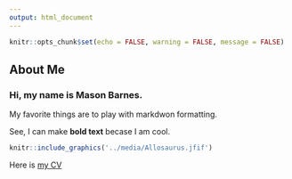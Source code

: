 ```yaml
---
output: html_document
---
```


```r
knitr::opts_chunk$set(echo = FALSE, warning = FALSE, message = FALSE)
```

## About Me

### Hi, my name is Mason Barnes.

My favorite things are to play with markdwon formatting.

See, I can make **bold text** becase I am cool.
```r
knitr::include_graphics('../media/Allosaurus.jfif')
```

Here is [my CV](http://barnesmas.gitub.io/media/quiz3.pdf)